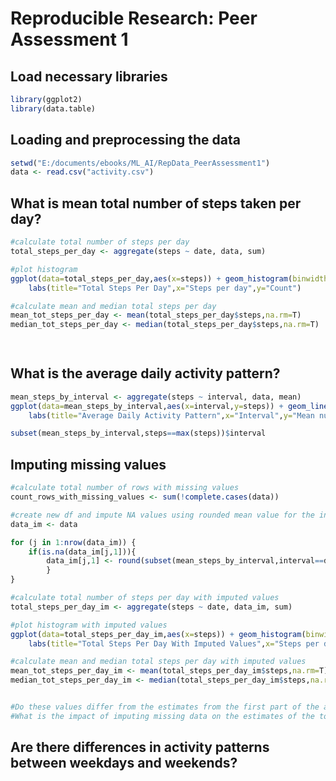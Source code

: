 # Reproducible Research: Peer Assessment 1

## Load necessary libraries
```r
library(ggplot2)
library(data.table)
```


## Loading and preprocessing the data
```r
setwd("E:/documents/ebooks/ML_AI/RepData_PeerAssessment1")
data <- read.csv("activity.csv")
```

## What is mean total number of steps taken per day?
```r
#calculate total number of steps per day
total_steps_per_day <- aggregate(steps ~ date, data, sum)

#plot histogram
ggplot(data=total_steps_per_day,aes(x=steps)) + geom_histogram(binwidth=5000) +
    labs(title="Total Steps Per Day",x="Steps per day",y="Count")

#calculate mean and median total steps per day
mean_tot_steps_per_day <- mean(total_steps_per_day$steps,na.rm=T)
median_tot_steps_per_day <- median(total_steps_per_day$steps,na.rm=T)

    
```


## What is the average daily activity pattern?
```r
mean_steps_by_interval <- aggregate(steps ~ interval, data, mean)
ggplot(data=mean_steps_by_interval,aes(x=interval,y=steps)) + geom_line() +
    labs(title="Average Daily Activity Pattern",x="Interval",y="Mean number of steps")

subset(mean_steps_by_interval,steps==max(steps))$interval
```


## Imputing missing values
```r
#calculate total number of rows with missing values
count_rows_with_missing_values <- sum(!complete.cases(data))

#create new df and impute NA values using rounded mean value for the interval
data_im <- data

for (j in 1:nrow(data_im)) {
    if(is.na(data_im[j,1])){
        data_im[j,1] <- round(subset(mean_steps_by_interval,interval==data_im$interval[j])[2])
        }
}

#calculate total number of steps per day with imputed values
total_steps_per_day_im <- aggregate(steps ~ date, data_im, sum)

#plot histogram with imputed values
ggplot(data=total_steps_per_day_im,aes(x=steps)) + geom_histogram(binwidth=5000) +
    labs(title="Total Steps Per Day With Imputed Values",x="Steps per day",y="Count")

#calculate mean and median total steps per day with imputed values
mean_tot_steps_per_day_im <- mean(total_steps_per_day_im$steps,na.rm=T)
median_tot_steps_per_day_im <- median(total_steps_per_day_im$steps,na.rm=T)


#Do these values differ from the estimates from the first part of the assignment? 
#What is the impact of imputing missing data on the estimates of the total daily number of steps?

```


## Are there differences in activity patterns between weekdays and weekends?
